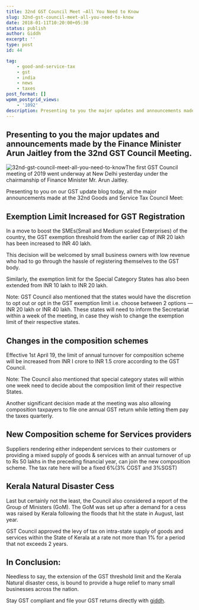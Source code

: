 ```yaml
---
title: 32nd GST Council Meet —All You Need to Know
slug: 32nd-gst-council-meet-all-you-need-to-know
date: 2018-01-11T10:20:00+05:30
status: publish
author: Giddh
excerpt: ''
type: post
id: 44

tag:
    - good-and-service-tax
    - gst
    - india
    - news
    - taxes
post_format: []
wpmm_postgrid_views:
    - '1092'
description: Presenting to you the major updates and announcements made by the Finance Minister Arun Jaitley from the 32nd GST Council Meeting. he first GST Council meeting of 2019 went underway
---
```

Presenting to you the major updates and announcements made by the Finance Minister Arun Jaitley from the 32nd GST Council Meeting.
----------------------------------------------------------------------------------------------------------------------------------

<img class="wp-block-image size-large" src = "https://miro.medium.com/max/550/1*wvcP_vFplpcBIQ6VYWPciA.jpeg" alt="32nd-gst-council-meet-all-you-need-to-know" />The first GST Council meeting of 2019 went underway at New Delhi yesterday under the chairmanship of Finance Minister Mr. Arun Jaitley.

Presenting to you on our GST update blog today, all the major announcements made at the 32nd Goods and Service Tax Council Meet:

 Exemption Limit Increased for GST Registration 
------------------------------------------------

In a move to boost the SMEs(Small and Medium scaled Enterprises) of the country, the GST exemption threshold from the earlier cap of INR 20 lakh has been increased to INR 40 lakh.

This decision will be welcomed by small business owners with low revenue who had to go through the hassle of registering themselves to the GST body.

Similarly, the exemption limit for the Special Category States has also been extended from INR 10 lakh to INR 20 lakh.

Note: GST Council also mentioned that the states would have the discretion to opt out or opt in the GST exemption limit i.e. choose between 2 options — INR 20 lakh or INR 40 lakh. These states will need to inform the Secretariat within a week of the meeting, in case they wish to change the exemption limit of their respective states.

Changes in the composition schemes
----------------------------------

Effective 1st April 19, the limit of annual turnover for composition scheme will be increased from INR I crore to INR 1.5 crore according to the GST Council.

Note: The Council also mentioned that special category states will within one week need to decide about the composition limit of their respective States.

Another significant decision made at the meeting was also allowing composition taxpayers to file one annual GST return while letting them pay the taxes quarterly.

New Composition scheme for Services providers
---------------------------------------------

Suppliers rendering either independent services to their customers or providing a mixed supply of goods &amp; services with an annual turnover of up to Rs 50 lakhs in the preceding financial year, can join the new composition scheme. The tax rate here will be a fixed 6%(3% CGST and 3%SGST)

Kerala Natural Disaster Cess
----------------------------

Last but certainly not the least, the Council also considered a report of the Group of Ministers (GoM). The GoM was set up after a demand for a cess was raised by Kerala following the floods that hit the state in August, last year.

GST Council approved the levy of tax on intra-state supply of goods and services within the State of Kerala at a rate not more than 1% for a period that not exceeds 2 years.

In Conclusion:
--------------

Needless to say, the extension of the GST threshold limit and the Kerala Natural disaster cess, is bound to provide a huge relief to many small businesses across the nation.

Stay GST compliant and file your GST returns directly with [giddh](https://giddh.com).